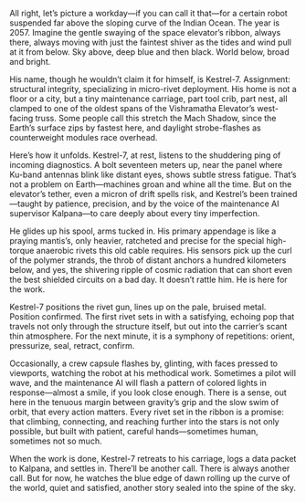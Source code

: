 All right, let’s picture a workday—if you can call it that—for a certain robot suspended far above the sloping curve of the Indian Ocean. The year is 2057. Imagine the gentle swaying of the space elevator’s ribbon, always there, always moving with just the faintest shiver as the tides and wind pull at it from below. Sky above, deep blue and then black. World below, broad and bright.

His name, though he wouldn’t claim it for himself, is Kestrel-7. Assignment: structural integrity, specializing in micro-rivet deployment. His home is not a floor or a city, but a tiny maintenance carriage, part tool crib, part nest, all clamped to one of the oldest spans of the Vishramatha Elevator’s west-facing truss. Some people call this stretch the Mach Shadow, since the Earth’s surface zips by fastest here, and daylight strobe-flashes as counterweight modules race overhead.

Here’s how it unfolds. Kestrel-7, at rest, listens to the shuddering ping of incoming diagnostics. A bolt seventeen meters up, near the panel where Ku-band antennas blink like distant eyes, shows subtle stress fatigue. That’s not a problem on Earth—machines groan and whine all the time. But on the elevator’s tether, even a micron of drift spells risk, and Kestrel’s been trained—taught by patience, precision, and by the voice of the maintenance AI supervisor Kalpana—to care deeply about every tiny imperfection.

He glides up his spool, arms tucked in. His primary appendage is like a praying mantis’s, only heavier, ratcheted and precise for the special high-torque anaerobic rivets this old cable requires. His sensors pick up the curl of the polymer strands, the throb of distant anchors a hundred kilometers below, and yes, the shivering ripple of cosmic radiation that can short even the best shielded circuits on a bad day. It doesn’t rattle him. He is here for the work.

Kestrel-7 positions the rivet gun, lines up on the pale, bruised metal. Position confirmed. The first rivet sets in with a satisfying, echoing pop that travels not only through the structure itself, but out into the carrier’s scant thin atmosphere. For the next minute, it is a symphony of repetitions: orient, pressurize, seal, retract, confirm.

Occasionally, a crew capsule flashes by, glinting, with faces pressed to viewports, watching the robot at his methodical work. Sometimes a pilot will wave, and the maintenance AI will flash a pattern of colored lights in response—almost a smile, if you look close enough. There is a sense, out here in the tenuous margin between gravity’s grip and the slow swim of orbit, that every action matters. Every rivet set in the ribbon is a promise: that climbing, connecting, and reaching further into the stars is not only possible, but built with patient, careful hands—sometimes human, sometimes not so much.

When the work is done, Kestrel-7 retreats to his carriage, logs a data packet to Kalpana, and settles in. There’ll be another call. There is always another call. But for now, he watches the blue edge of dawn rolling up the curve of the world, quiet and satisfied, another story sealed into the spine of the sky.
